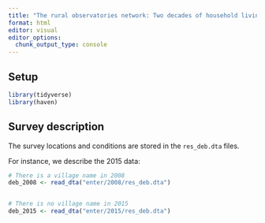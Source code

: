```yaml
---
title: "The rural observatories network: Two decades of household living condition data"
format: html
editor: visual
editor_options: 
  chunk_output_type: console
---
```


## Setup

```r
library(tidyverse)
library(haven)
```

## Survey description

The survey locations and conditions are stored in the `res_deb.dta` files.

For instance, we describe the 2015 data:

```r
# There is a village name in 2008
deb_2008 <- read_dta("enter/2008/res_deb.dta")


# There is no village name in 2015
deb_2015 <- read_dta("enter/2015/res_deb.dta")

```
